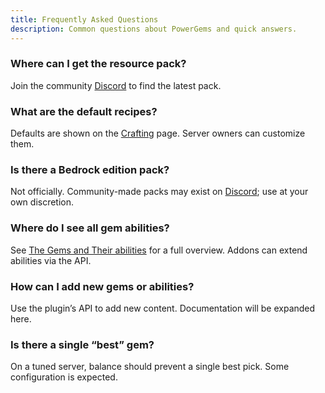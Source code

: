 ```yaml
---
title: Frequently Asked Questions
description: Common questions about PowerGems and quick answers.
---
```


### Where can I get the resource pack?

Join the community [Discord](https://discord.iseal.dev) to find the latest pack.

### What are the default recipes?

Defaults are shown on the [Crafting](/overview/crafting) page. Server owners can customize them.

### Is there a Bedrock edition pack?

Not officially. Community-made packs may exist on [Discord](https://discord.iseal.dev); use at your own discretion.

### Where do I see all gem abilities?

See [The Gems and Their abilities](/overview/the-gems-and-their-ablities) for a full overview. Addons can extend abilities via the API.

### How can I add new gems or abilities?

Use the plugin’s API to add new content. Documentation will be expanded here.

### Is there a single “best” gem?

On a tuned server, balance should prevent a single best pick. Some configuration is expected.
